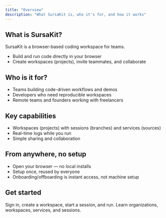 ```yaml
---
title: "Overview"
description: "What SursaKit is, who it's for, and how it works"
---
```


## What is SursaKit?

SursaKit is a browser-based coding workspace for teams.

- Build and run code directly in your browser
- Create workspaces (projects), invite teammates, and collaborate

## Who is it for?

- Teams building code-driven workflows and demos
- Developers who need reproducible workspaces
- Remote teams and founders working with freelancers

## Key capabilities

- Workspaces (projects) with sessions (branches) and services (sources)
- Real-time logs while you run
- Simple sharing and collaboration

## From anywhere, no setup

- Open your browser — no local installs
- Setup once, reused by everyone
- Onboarding/offboarding is instant access, not machine setup

## Get started

<Columns cols={2}>
  <Card title="Quickstart" icon="rocket" href="/quickstart">
    Sign in, create a workspace, start a session, and run.
  </Card>
  <Card title="Concepts" icon="book-open-cover" href="/concepts/organization">
    Learn organizations, workspaces, services, and sessions.
  </Card>
</Columns>
